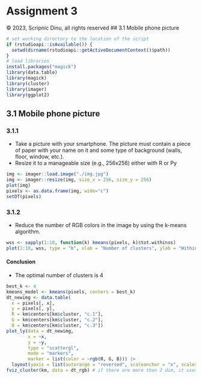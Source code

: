# Assignment 3
&copy; 2023, Scripnic Dinu, all rights reserved
## 3.1 Mobile phone picture
```{R}
# set working directory to the location of the script
if (rstudioapi::isAvailable()) {
  setwd(dirname(rstudioapi::getActiveDocumentContext()$path))
}
# load libraries
install.packages("magick")
library(data.table)
library(magick)
library(cluster) 
library(imager)
library(ggplot2)
```

## 3.1 Mobile phone picture
### 3.1.1 
* Take a picture with your smartphone. The picture must contain a piece of paper with your name on it and 
some type of background (walls, floor, window, etc.).
* Resize it to a manageable size (e.g., 256x256) either with R or Py
```{R}
img <- imager::load.image("./img.jpg")
img <- imager::resize(img, size_x = 256, size_y = 256)
plot(img)
pixels <- as.data.frame(img, wide="c")
setDT(pixels)
```
### 3.1.2
* Reduce the number of RGB colors in the image by using the k-means algorithm.
```{R}
wss <- sapply(1:10, function(k) kmeans(pixels, k)$tot.withinss)
plot(1:10, wss, type = "b", xlab = "Number of clusters", ylab = "Within-cluster sum of squares")
```
#### Conclusion
* The optimal number of clusters is 4
```{R}
best_k <- 4
kmeans_model <- kmeans(pixels, centers = best_k)
dt_newimg <- data.table(
  x = pixels[, x],
  y = pixels[, y],
  R = km$centers[km$cluster, "c.1"],
  G = km$centers[km$cluster, "c.2"],
  B = km$centers[km$cluster, "c.3"])
plot_ly(data = dt_newimg,
        x = ~x,
        y = ~y,
        type = "scattergl",
        mode = "markers",
        marker = list(color = ~rgb(R, G, B))) |>
  layout(yaxis = list(autorange = "reversed", scaleanchor = "x", scaleratio = 1))
fviz_cluster(km, data = dt_rgb) # if there are more than 2 dim, it uses PCA
```